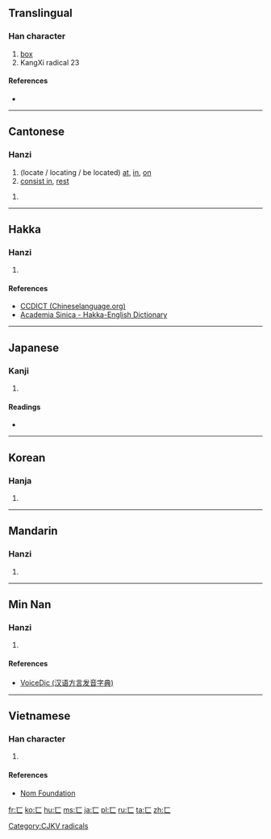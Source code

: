 {{also|冖}}
==Translingual==
{{stroke order|type=animate}}

===Han character===
{{Han char|rn=23|rad=匸|as=00|sn=2|four=|canj=一女 (MV), X一女 (XMV)}}

# [[box]]
# KangXi radical 23

====References====
* {{Han ref|kx=0154.350|dkj=02672|dj=0347.100|hdz=10081.040|uh=5338|ud=21304}}

----

==Cantonese==

===Hanzi===
{{yue-hanzi|jyut=[[hai2]]|y=hai2}}

# (locate / locating / be located) [[at]], [[in]], [[on]]
# [[consist in]], [[rest]]

# {{defn|lang=yue|sort=匸00}}

----

==Hakka==

===Hanzi===
{{hak-hanzi|poj=[[hi]], [[hí]]|gd=hi<sup>1</sup> [Meixian], hi<sup>3</sup> [Hailu]|hpy=}}

# {{defn|lang=hak|sort=匸00}}

====References====
*[http://www.chineselanguage.org/dictionaries/?mode=view&module=chardict&query=%E5%8C%B8 CCDICT (Chineselanguage.org)]
*[http://minhakka.ling.sinica.edu.tw/bkg/hakyin/search.php?DETAIL=1&LIMIT=id=8541&dbname=su_tian_1&graph=2 Academia Sinica - Hakka-English Dictionary]

----

==Japanese==

===Kanji===
{{ja-kanji|grade=|rs=匸00}}

# {{defn|lang=ja|sort=匸00}}

====Readings====
* {{ja-readings|on=[[けい]] (kei)|kun=[[かくす]] (kakusu), [[おおう]] (oou)}}

----

==Korean==

===Hanja===
{{ko-hanja|hangeul=혜|rv=hye|mr=hye}}

# {{defn|lang=ko|sort=匸00}}

----

==Mandarin==

===Hanzi===
{{cmn-hanzi|pin=[[xǐ]] ([[xi3]])|wg=hsi<sup>3</sup>}}

# {{defn|lang=cmn|sort=匸00}}

----

==Min Nan==

===Hanzi===
{{nan-hanzi|poj=|tlpa=hē (he<sup>7</sup>)|gd=he<sup>4</sup>}}

# {{defn|lang=nan|sort=匸00}}

====References====
*[http://cn.voicedic.com/ VoiceDic (汉语方言发音字典)]

----

==Vietnamese==

===Han character===
{{vi-hantu|[[phương]]|rs=匸00}}

# {{defn|lang=vi|sort=匸00}}

====References====
*[http://nomfoundation.org/common/nom_details.php?codepoint=5338 Nom Foundation]

[[Category:CJKV radicals]]

[[fr:匸]]
[[ko:匸]]
[[hu:匸]]
[[ms:匸]]
[[ja:匸]]
[[pl:匸]]
[[ru:匸]]
[[ta:匸]]
[[zh:匸]]